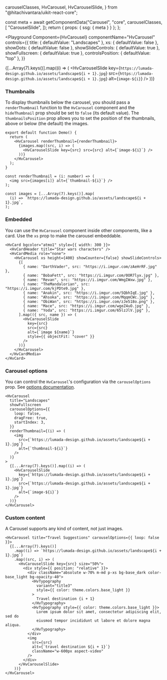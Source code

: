   carouselClasses,
  HvCarousel,
  HvCarouselSlide,
} from "@hitachivantara/uikit-react-core";


  const meta = await getComponentData("Carousel", "core", carouselClasses, [
    "CarouselSlide",
  ]);
  return { props: { ssg: { meta } } };
};

<Description />

<Page>

<Playground
  Component={HvCarousel}
  componentName="HvCarousel"
  controls={{
    title: { defaultValue: "Landscapes" },
    xs: { defaultValue: false },
    showDots: { defaultValue: false },
    showSlideControls: { defaultValue: true },
    showFullscreen: { defaultValue: true },
    controlsPosition: { defaultValue: "top" },
  }}
>
  {[...Array(7).keys()].map((i) => (
    <HvCarouselSlide
      key={`https://lumada-design.github.io/assets/landscape${i + 1}.jpg`}
      src={`https://lumada-design.github.io/assets/landscape${i + 1}.jpg`}
      alt={`image-${i}`}
    />
  ))}
</Playground>

### Thumbnails

To display thumbnails below the carousel, you should pass a `renderThumbnail` function to the `HvCarousel` component and the `hideThumbnail` prop should be set to `false` (its default value).
The `thumbnailsPosition` prop allows you to set the position of the thumbnails, above or below (the default) the images.

```tsx live
export default function Demo() {
  return (
    <HvCarousel renderThumbnail={renderThumbnail}>
      {images.map((src, i) => (
        <HvCarouselSlide key={src} src={src} alt={`image-${i}`} />
      ))}
    </HvCarousel>
  );
}

const renderThumbnail = (i: number) => (
  <img src={images[i]} alt={`thumbnail-${i}`} />
);

const images = [...Array(7).keys()].map(
  (i) => `https://lumada-design.github.io/assets/landscape${i + 1}.jpg`,
);
```

### Embedded

You can use the `HvCarousel` component inside other components, like a card. Use the `xs` prop to make the carousel embeddable.

```tsx live
<HvCard bgcolor="atmo1" style={{ width: 300 }}>
  <HvCardHeader title="Star wars characters" />
  <HvCardMedia role="none">
    <HvCarousel xs height={400} showCounter={false} showSlideControls>
      {[
        { name: "DarthVader", src: "https://i.imgur.com/zAeHrRF.jpg" },
        { name: "BobaFett", src: "https://i.imgur.com/0OR7lyx.jpg" },
        { name: "Revan", src: "https://i.imgur.com/WmgIWxw.jpg" },
        { name: "TheMandalorian", src: "https://i.imgur.com/kjPDte9.jpg" },
        { name: "Anakin", src: "https://i.imgur.com/5QbhIqE.jpg" },
        { name: "Ahsoka", src: "https://i.imgur.com/MqqmCWc.jpg" },
        { name: "ObiWan", src: "https://i.imgur.com/zJe518o.png" },
        { name: "Mace", src: "https://i.imgur.com/wgeZ4uO.jpg" },
        { name: "Yoda", src: "https://i.imgur.com/65lzJlV.jpg" },
      ].map(({ src, name }) => (
        <HvCarouselSlide
          key={src}
          src={src}
          alt={`image ${name}`}
          style={{ objectFit: "cover" }}
        />
      ))}
    </HvCarousel>
  </HvCardMedia>
</HvCard>
```

### Carousel options

You can control the `HvCarousel`'s configuration via the `carouselOptions` prop. See [options documentation](https://www.embla-carousel.com/api/options/).

```tsx live
<HvCarousel
  title="Landscapes"
  showFullscreen
  carouselOptions={{
    loop: false,
    dragFree: true,
    startIndex: 3,
  }}
  renderThumbnail={(i) => (
    <img
      src={`https://lumada-design.github.io/assets/landscape${i + 1}.jpg`}
      alt={`thumbnail-${i}`}
    />
  )}
>
  {[...Array(7).keys()].map((i) => (
    <HvCarouselSlide
      key={`https://lumada-design.github.io/assets/landscape${i + 1}.jpg`}
      src={`https://lumada-design.github.io/assets/landscape${i + 1}.jpg`}
      alt={`image-${i}`}
    />
  ))}
</HvCarousel>
```

### Custom content

A Carousel supports any kind of content, not just images.

```tsx live
<HvCarousel title="Travel Suggestions" carouselOptions={{ loop: false }}>
  {[...Array(7).keys()]
    .map((i) => `https://lumada-design.github.io/assets/landscape${i + 1}.jpg`)
    .map((src, i) => (
      <HvCarouselSlide key={src} size="50%">
        <div style={{ position: "relative" }}>
          <div className="absolute w-70% m-md p-xs bg-base_dark color-base_light bg-opacity-40">
            <HvTypography
              variant="title3"
              style={{ color: theme.colors.base_light }}
            >
              Travel destination {i + 1}
            </HvTypography>
            <HvTypography style={{ color: theme.colors.base_light }}>
              Lorem ipsum dolor sit amet, consectetur adipiscing elit, sed do
              eiusmod tempor incididunt ut labore et dolore magna aliqua.
            </HvTypography>
          </div>
          <img
            src={src}
            alt={`travel destination ${i + 1}`}
            className="w-600px aspect-video"
          />
        </div>
      </HvCarouselSlide>
    ))}
</HvCarousel>
```

</Page>
